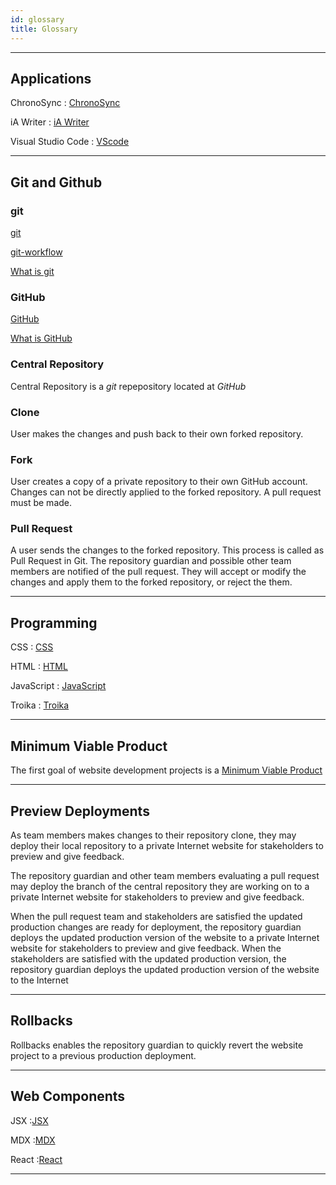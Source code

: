 ```yaml
---
id: glossary
title: Glossary
---
```


---

## Applications

ChronoSync
: [ChronoSync](material#chronosync)

iA Writer
: [iA Writer](material#ia-writer)

Visual Studio Code
: [VScode](developmenttools#vscode)

---

## Git and Github

### git

[git](developmenttools#git)

[git-workflow](https://gist.github.com/datagrok/d1650d85496cd509d42b8656d30410cf)

[What is git](https://www.git-scm.com/book/en/v2/Getting-Started-What-is-Git%3F)

 ### GitHub

[GitHub](developmenttools#github)

[What is GitHub](https://www.w3schools.com/whatis/whatis_github.asp)

### Central Repository
Central Repository is a *git* repepository located at *GitHub*

### Clone
User makes the changes and push back to their own forked repository.

### Fork
User creates a copy of a private repository to their own GitHub account. Changes can not be directly applied to the forked repository. A pull request must be made.

### Pull Request
A user sends the changes to the forked repository. This process is called as Pull Request in Git. The repository guardian and possible other team members are notified of the pull request. They will accept or modify the changes and apply them to the forked repository, or reject the them.

---

## Programming

CSS
: [CSS](programming#css)

HTML
: [HTML](programming#html)

JavaScript
: [JavaScript](programming#javascript)

Troika
: [Troika](programming#troika)

---

## Minimum Viable Product

The first goal of website development projects is a [Minimum Viable Product](siteoverview#minimum-viable-product)

---

## Preview Deployments

As team members makes changes to their repository clone, they may deploy their local repository to a private Internet website for stakeholders to preview and give feedback.

The repository guardian and other team members evaluating a pull request may deploy the branch of the central repository they are working on to a private Internet website for stakeholders to preview and give feedback.

When the pull request team and stakeholders are satisfied the updated production changes are ready for deployment, the repository guardian deploys the updated production version of the website to a private Internet website for stakeholders to preview and give feedback. When the stakeholders are satisfied with the updated production version, the repository guardian deploys the updated production version of the website to the Internet

---

## Rollbacks

Rollbacks enables the repository guardian to quickly revert the website project to a previous production deployment.

---

## Web Components

JSX
:[JSX](webcomp#jsx)

MDX
:[MDX](webcomp#mdx)

React
:[React](webcomp#react)

---
